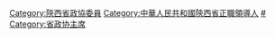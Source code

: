 [[Category:陝西省政協委員|Category:陝西省政協委員]]
[[Category:中華人民共和國陝西省正職領導人|Category:中華人民共和國陝西省正職領導人]]
[[Category:陕西省各级政协主席|#]]
[[Category:省政协主席|Category:省政协主席]]